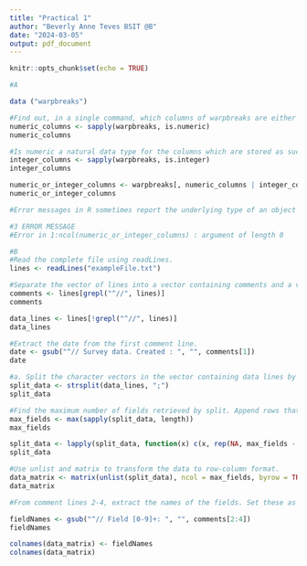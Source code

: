 ```yaml
---
title: "Practical 1"
author: "Beverly Anne Teves BSIT @B"
date: "2024-03-05"
output: pdf_document
---
```


```r
knitr::opts_chunk$set(echo = TRUE)
```

```r

#A

data ("warpbreaks")

#Find out, in a single command, which columns of warpbreaks are either numeric or nteger.
numeric_columns <- sapply(warpbreaks, is.numeric)
numeric_columns

#Is numeric a natural data type for the columns which are stored as such? Convert tointeger when necessary.
integer_columns <- sapply(warpbreaks, is.integer) 
integer_columns

numeric_or_integer_columns <- warpbreaks[, numeric_columns | integer_columns] 
numeric_or_integer_columns

#Error messages in R sometimes report the underlying type of an object rather than theuser-level class. Derive from the following code and error message what theunderlying type.

#3 ERROR MESSAGE
#Error in 1:ncol(numeric_or_integer_columns) : argument of length 0

#B
#Read the complete file using readLines.
lines <- readLines("exampleFile.txt")

#Separate the vector of lines into a vector containing comments and a vector containing the data. Hint: use grepl.
comments <- lines[grepl("^//", lines)]
comments

data_lines <- lines[!grepl("^//", lines)]
data_lines

#Extract the date from the first comment line.
date <- gsub("^// Survey data. Created : ", "", comments[1])
date

#a. Split the character vectors in the vector containing data lines by semicolon (;) using strsplit.
split_data <- strsplit(data_lines, ";")
split_data

#Find the maximum number of fields retrieved by split. Append rows that are shorter with NA's.
max_fields <- max(sapply(split_data, length))
max_fields

split_data <- lapply(split_data, function(x) c(x, rep(NA, max_fields - length(x))))
split_data

#Use unlist and matrix to transform the data to row-column format.
data_matrix <- matrix(unlist(split_data), ncol = max_fields, byrow = TRUE)
data_matrix

#From comment lines 2-4, extract the names of the fields. Set these as colnames for the matrix you just created.

fieldNames <- gsub("^// Field [0-9]+: ", "", comments[2:4])
fieldNames

colnames(data_matrix) <- fieldNames
colnames(data_matrix)
```
